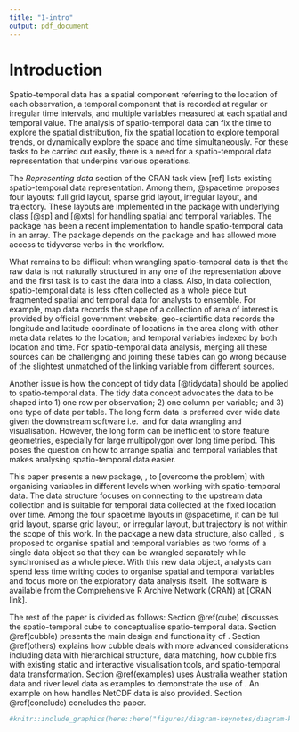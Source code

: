 ```yaml
---
title: "1-intro"
output: pdf_document
---
```


# Introduction

Spatio-temporal data has a spatial component referring to the location of each observation, a temporal component that is recorded at regular or irregular time intervals, and multiple variables measured at each spatial and temporal value. The analysis of spatio-temporal data can fix the time to explore the spatial distribution, fix the spatial location to explore temporal trends, or dynamically explore the space and time simultaneously. For these tasks to be carried out easily, there is a need for a spatio-temporal data representation that underpins various operations.

The *Representing data* section of the CRAN task view [ref] lists existing spatio-temporal data representation. Among them, @spacetime proposes four layouts: full grid layout, sparse grid layout, irregular layout, and trajectory. These layouts are implemented in the \pkg{spacetime} package with underlying class \pkg{sp} [@sp] and \pkg{xts} [@xts] for handling spatial and temporal variables. The \pkg{stars} package has been a recent implementation to handle spatio-temporal data in an array. The package depends on the \pkg{sf} package and has allowed more access to tidyverse verbs in the workflow. 

What remains to be difficult when wrangling spatio-temporal data is that the raw data is not naturally structured in any one of the representation above and the first task is to cast the data into a class. Also, in data collection, spatio-temporal data is less often collected as a whole piece but fragmented spatial and temporal data for analysts to ensemble. For example, map data records the shape of a collection of area of interest is provided by official government website; geo-scientific data records the longitude and latitude coordinate of locations in the area along with other meta data relates to the location; and temporal variables indexed by both location and time. For spatio-temporal data analysis, merging all these sources can be challenging and joining these tables can go wrong because of the slightest unmatched of the linking variable from different sources. 

Another issue is how the concept of tidy data [@tidydata] should be applied to spatio-temporal data. The tidy data concept advocates the data to be shaped into 1) one row per observation; 2) one column per variable; and 3) one type of data per table. The long form data is preferred over wide data given the downstream software i.e. \pkg{dplyr} and \pkg{ggplot2} for data wrangling and visualisation. However, the long form can be inefficient to store feature geometries, especially for large multipolygon over long time period. This poses the question on how to arrange spatial and temporal variables that makes analysing spatio-temporal data easier.

This paper presents a new \proglang{R} package, \pkg{cubble}, to [overcome the problem] with organising variables in different levels when working with spatio-temporal data. The data structure focuses on connecting to the upstream data collection and is suitable for temporal data collected at the fixed location over time. Among the four spacetime layouts in @spacetime, it can be full grid layout, sparse grid layout, or irregular layout, but trajectory is not within the scope of this work. In the package a new data structure, also called \code{cubble}, is proposed to organise spatial and temporal variables as two forms of a single data object so that they can be wrangled separately while synchronised as a whole piece. With this new data object, analysts can spend less time writing codes to organise spatial and temporal variables and focus more on the exploratory data analysis itself. The software is available from the Comprehensive R Archive Network (CRAN) at [CRAN link].

The rest of the paper is divided as follows: Section \@ref(cube) discusses the spatio-temporal cube to conceptualise spatio-temporal data. Section \@ref(cubble) presents the main design and functionality of \pkg{cubble}. Section \@ref(others) explains how cubble deals with more advanced considerations including data with hierarchical structure, data matching, how cubble fits with existing static and interactive visualisation tools, and spatio-temporal data transformation. Section \@ref(examples) uses Australia weather station data and river level data as examples to demonstrate the use of \pkg{cubble}. An example on how \pkg{cubble} handles NetCDF data is also provided. Section \@ref(conclude) concludes the paper.




<!-- there is a strong need for such tools given the ubiquitous spatial and temporal data collected in the society, i.e., climate observations from weather stations, air quality variables from air monitoring stations. The demand for such tools can also come from spatial data analysts wishing to incorporate temporal data in their analysis or vice versa. -->

<!-- This type of data can naturally be considered as a data cube with three axes: spatial identifier, temporal identifier, and variables. In this cubic formation, space only occupies one axis, rather than two, to avoid hypercubes for multivariate spatio-temporal data. While conceptually the data format is relatively simple, the data objects coming to the analysts can vary in forms in the analysis. Figure \ref{fig:illu-input} shows three examples of wild spatio-temporal data: 1) a single table that includes both the spatial and temporal variables; 2) separate tables for spatial and temporal variables; 3) array-based data, i.e. NetCDF (Network Common Data Form) data, which is commonly used in earth science, e.g. climatology, meteorology, and oceanography, among others, to organise multivariate data in a spatio-temporal grid. -->

```r
#knitr::include_graphics(here::here("figures/diagram-keynotes/diagram-keynotes.001.png"))
```


<!-- Manipulating data in these two levels is usually done separately and the third tidy data principal [@tidydata] recommends each type of observational unit to form a table. Another feature for a spatio-temporal data structure to have is that variables created from subsequent operations can be automatically added to the existing table with the same level. This is better than an output that index the variables with the identifiers since otherwise analysts will need to manually join this output with existing variables in the same level. -->

<!-- Many data structures have been proposed for spatial (\pkg{sf} by @sf) and temporal (\pkg{tsibble} by @tsibble) data in the R community, while less has been done for spatio-temporal data. The lack of such tools could potentially because analysts usually treat the spatial and temporal dimension of the data separately, without realising the need to create a new data structure. While this approach follows the third tidy data principal [@tidydata] (*Each type of observational unit forms a table*), analysts always need to manually join results from different observational units or combining multiple tables into one for downstream analysis. This additional step doesn't add new operations into the data but can be error prone. \newline -->

<!-- While incorporating both spatial and temporal information enriches the data in the analysis, spatio-temporal data can sometimes be hard to work with given its two observational units in the variables. The single table format in Figure \ref{fig:illu-input} is convenient for spatio-temporal operations that involve both types of variables, however, it makes duplicates of spatial variables and is not ideal when only looking at the spatial aspect of the data. The two tables format allows separate operations on spatial and temporal variables while analysts need to work with two data objects simultaneously and join them together into the single table format for spatio-temporal operations. Neither of the two formats is desirable at the same time for spatial, temporal, and spatio-temporal operations. This issue implies analysts need to constantly think about the data format and arrange variables into the proper shape before the actual operations, which can be a laborious step when switching between the two formats back and forth several times during the analysis. -->

<!-- This would require analysts to constantly switch among different format at each step. All these difficulties are rooted in the two different observational units of spatial and temporal variables and this poses difficulties to organise spatio-temporal data in a way that operates both on a single spatial or temporal dimension and the combined spatio-temporal dimension. -->

<!-- None of these three formats in Figure \ref{fig:illu-input} is not particularly convenient to work with. In the single table format, to avoid plotting duplicated points of the same sites on the map, analysts always need to create a spatial variables table from the original single table. This can be a tedious step if needs to performed many times during the analysis. In another type of operation that filter the sites based on certain statistics, intermediate objects, like the per-station summary of the statistic and the filtered station ID vector, will need be created as standalone objects in the environment. The spirit of using pipe reduces the intermediate data objects that are unnecessarily created in the analysis while in this case, these only-used-once data objects can hardly be incorporated into a piping workflow in the analysis. In addition, if the data is organised as a separate spatial and temporal table as format 2 in Figure \ref{fig:illu-input}, the filter on site ID will need to performed twice in each table to keep them both up-to-date. With the array data structure, although it can easily store and wrangle large spatio-temporal data, the 3D or higher-D array can be less intuitive than a 2D tabular data structure for some analysts in data wrangling. -->



<!-- The package \pkg{sf} [@sf] uses data frame objects to represent spatial data with an additional \code{geometry} column dedicating to feature geometries [@jr_herring_opengis_2011] (e.g. POINT, MULTIPOINT, POLYGON, MULTIPOLYGON etc).  -->

<!-- For temporal data, \pkg{tsibble} [@tsibble] builds on top of the \pkg{tibble} [@tibble] object and explicitly includes date and time in columns as variables, rather than data attributes.  -->

<!-- Underlying tidyverse is the concept of tidy data [@tidydata], which considers how variables should be structured for analysis. In the three formats (time-wide, space-wide, and long) summarised in the @spacetime paper, only the long form is considered as tidy. The main advantages of it over the time-wide and space-wide format is that the latter treat either time or location as variable names (Section 3.1 in @tidydata) rather than values of variables, making them difficult to be wrangled. One problem with the long format is that it can be inefficient to store feature geometries, especially for large MULTIPOLYGON over long time period.  -->

<!-- For spatial data, \pkg{sf} [@sf] covers a wide range of geometrical operations and is the format most map data stored. When incorporating the time dimension, a time wide format, introduced in @spacetime, is usually adopted. This treats time as variable name rather than value and makes it inconvenient to wrangle time, as per the tidy data principle [@tidydata]. In the temporal domain, \pkg{tsibble} [@tsibble] follows the tidy data principle to arrange the time in the long format, while when adding spatial variables, a long format implies repeating variables at each time and this can make a huge difference when the repetition is on large geometrical shapes with long time period.  -->

<!-- In the \proglang{R} community, many data objects have been proposed to work with specific spatio-temporal tasks, while few can freely explore the data. \pkg{spacetime} [@spacetime] is an attempt for such a data object, but the spatial and temporal classes it is built on have now been gradually replaced by more recent implementations. The \pkg{stars} [@stars] package uses an array to wrangle spatio-temporal data, but the dense array it uses can quickly exhaust the memory for data in the case of irregular spatial grid. -->